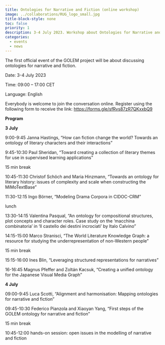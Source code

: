 ```yaml
---
title: Ontologies for Narrative and Fiction (online workshop)
image: ../collaborations/RUG_logo_small.jpg
title-block-style: none
toc: false
priority: 1
description: 3-4 July 2023. Workshop about Ontologies for Narrative and Fiction.
categories:
  - events
  - news
---
```


The first official event of the GOLEM project will be about discussing ontologies for narrative and fiction.

Date: 3-4 July 2023

Time: 09:00 – 17:00 CET

Language: English

Everybody is welcome to join the conversation online. Register using the following form to receive the link: [https://forms.gle/sfRvs87zR7QKxxbQ9](https://forms.gle/sfRvs87zR7QKxxbQ9)

**Program**

**3 July**	

9:00-9:45	Janna Hastings, "How can fiction change the world? Towards an ontology of literary characters and their interactions"

9:45-10:30	Paul Sheridan, "Toward creating a collection of literary themes for use in supervised learning applications"

15 min break	

10:45-11:30	Christof Schöch and Maria Hinzmann, "Towards an ontology for literary history: issues of complexity and scale when constructing the MiMoTextBase"

11:30-12:15	Ingo Börner, "Modeling Drama Corpora in CIDOC-CRM"

lunch	

13:30-14:15	Valentina Pasqual, "An ontology for compositional structures, plot concepts and character roles. Case study on the 'macchina combinatoria' in 'Il castello dei destini incrociati' by Italo Calvino"

14:15-15:00	Marco Stranisci, "The World Literature Knowledge Graph: a resource for studying the underrepresentation of non-Western people"

15 min break	

15:15-16:00	Ines Blin, "Leveraging structured representations for narratives"

16-16:45	Magnus Pfeffer and Zoltán Kacsuk, "Creating a unified ontology for the Japanese Visual Media Graph"

	
**4 July**

09:00-9:45	Luca Scotti, "Alignment and harmonisation: Mapping ontologies for narrative and fiction"

09:45-10:30	Federico Pianzola and Xiaoyan Yang, "First steps of the GOLEM ontology for narrative and fiction"

15 min break	

10:45-12:00	hands-on session: open issues in the modelling of narrative and fiction